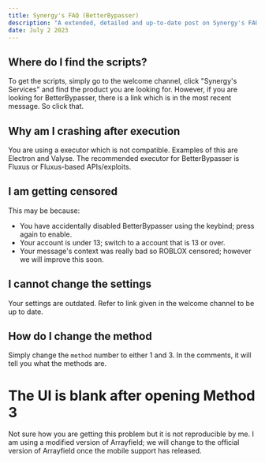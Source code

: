 ```yaml
---
title: Synergy's FAQ (BetterBypasser)
description: "A extended, detailed and up-to-date post on Synergy's FAQ."
date: July 2 2023
---
```


## Where do I find the scripts?
To get the scripts, simply go to the welcome channel, click "Synergy's Services" and find the product you are looking for. However, if you are looking for BetterBypasser, there is a link which is in the most recent message. So click that.

## Why am I crashing after execution
You are using a executor which is not compatible. Examples of this are Electron and Valyse. The recommended executor for BetterBypasser is Fluxus or Fluxus-based APIs/exploits.

## I am getting censored
This may be because:
- You have accidentally disabled BetterBypasser using the keybind; press again to enable.
- Your account is under 13; switch to a account that is 13 or over.
- Your message's context was really bad so ROBLOX censored; however we will improve this soon.

## I cannot change the settings 
Your settings are outdated. Refer to link given in the welcome channel to be up to date.

## How do I change the method
Simply change the `method` number to either 1 and 3. In the comments, it will tell you what the methods are.

# The UI is blank after opening Method 3
Not sure how you are getting this problem but it is not reproducible by me. I am using a modified version of Arrayfield; we will change to the official version of Arrayfield once the mobile support has released.
